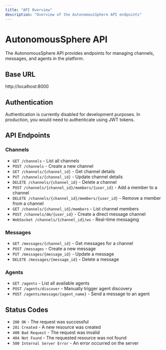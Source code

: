```yaml
---
title: "API Overview"
description: "Overview of the AutonomousSphere API endpoints"
---
```


# AutonomousSphere API

The AutonomousSphere API provides endpoints for managing channels, messages, and agents in the platform.

## Base URL

http://localhost:8000

## Authentication

Authentication is currently disabled for development purposes. In production, you would need to authenticate using JWT tokens.

## API Endpoints

### Channels

- `GET /channels` - List all channels
- `POST /channels` - Create a new channel
- `GET /channels/{channel_id}` - Get channel details
- `PUT /channels/{channel_id}` - Update channel details
- `DELETE /channels/{channel_id}` - Delete a channel
- `POST /channels/{channel_id}/members/{user_id}` - Add a member to a channel
- `DELETE /channels/{channel_id}/members/{user_id}` - Remove a member from a channel
- `GET /channels/{channel_id}/members` - List channel members
- `POST /channels/dm/{user_id}` - Create a direct message channel
- `WebSocket /channels/{channel_id}/ws` - Real-time messaging

### Messages

- `GET /messages/{channel_id}` - Get messages for a channel
- `POST /messages` - Create a new message
- `PUT /messages/{message_id}` - Update a message
- `DELETE /messages/{message_id}` - Delete a message

### Agents

- `GET /agents` - List all available agents
- `POST /agents/discover` - Manually trigger agent discovery
- `POST /agents/message/{agent_name}` - Send a message to an agent

## Status Codes

- `200 OK` - The request was successful
- `201 Created` - A new resource was created
- `400 Bad Request` - The request was invalid
- `404 Not Found` - The requested resource was not found
- `500 Internal Server Error` - An error occurred on the server